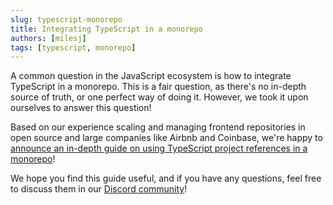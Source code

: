 ```yaml
---
slug: typescript-monorepo
title: Integrating TypeScript in a monorepo
authors: [milesj]
tags: [typescript, monorepo]
---
```


A common question in the JavaScript ecosystem is how to integrate TypeScript in a monorepo. This is
a fair question, as there's no in-depth source of truth, or one perfect way of doing it. However, we
took it upon ourselves to answer this question!

<!--truncate-->

Based on our experience scaling and managing frontend repositories in open source and large
companies like Airbnb and Coinbase, we're happy to
[announce an in-depth guide on using TypeScript project references in a monorepo](../docs/guides/javascript/typescript-project-refs)!

We hope you find this guide useful, and if you have any questions, feel free to discuss them in our
[Discord community](https://discord.gg/qCh9MEynv2)!
